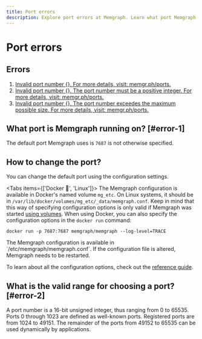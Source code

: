 ```yaml
---
title: Port errors
description: Explore port errors at Memgraph. Learn what port Memgraph is running on, how you can change the port, as well as the valid range for changing the port all in our documentation. 
---
```




# Port errors

## Errors

1. [Invalid port number {}. For more details, visit: memgr.ph/ports.](#error-1)
2. [Invalid port number {}. The port number must be a positive integer. For more
   details, visit: memgr.ph/ports.](#error-2)
3. [Invalid port number {}. The port number exceedes the maximum possible size.
   For more details, visit: memgr.ph/ports.](#error-2)

## What port is Memgraph running on? [#error-1]

The default port Memgraph uses is `7687` is not otherwise specified.

## How to change the port?

You can change the default port using the configuration settings.

<Tabs items={['Docker 🐳', 'Linux']}> 
  <Tab>
  The Memgraph configuration is available in Docker's named volume `mg_etc`. On
  Linux systems, it should be in
  `/var/lib/docker/volumes/mg_etc/_data/memgraph.conf`. Keep in mind that this
  way of specifying configuration options is only valid if Memgraph was started
  [using volumes](/getting-started/install-memgraph/docker). When using Docker,
  you can also specify the configuration options in the `docker run` command:

  ```
  docker run -p 7687:7687 memgraph/memgraph --log-level=TRACE
  ```  
  </Tab>
  <Tab>
  The Memgraph configuration is available in `/etc/memgraph/memgraph.conf`. If the configuration file is altered, Memgraph needs to be restarted.
  </Tab>
</Tabs>

To learn about all the configuration options, check out the [reference
guide](/database-management/configuration).

## What is the valid range for choosing a port? [#error-2]

A port number is a 16-bit unsigned integer, thus ranging from 0 to 65535. Ports
0 through 1023 are defined as well-known ports. Registered ports are from 1024
to 49151. The remainder of the ports from 49152 to 65535 can be used dynamically
by applications.

<CommunityLinks/>